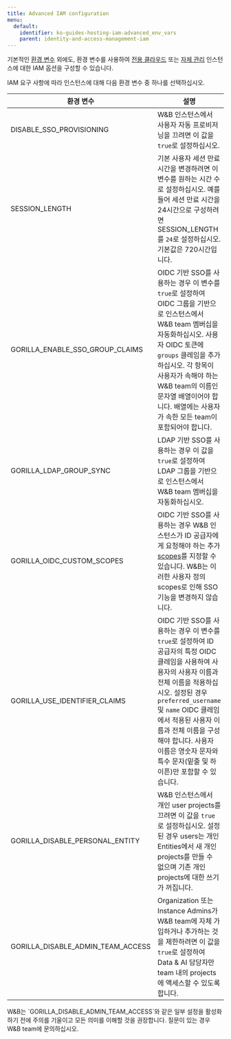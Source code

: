 ```yaml
---
title: Advanced IAM configuration
menu:
  default:
    identifier: ko-guides-hosting-iam-advanced_env_vars
    parent: identity-and-access-management-iam
---
```


기본적인 [환경 변수](/ko/platform/hosting/env-vars/) 외에도, 환경 변수를 사용하여 [전용 클라우드](/ko/platform/hosting/hosting-options/dedicated_cloud) 또는 [자체 관리](/ko/platform/hosting/hosting-options/self-managed) 인스턴스에 대한 IAM 옵션을 구성할 수 있습니다.

IAM 요구 사항에 따라 인스턴스에 대해 다음 환경 변수 중 하나를 선택하십시오.

| 환경 변수 | 설명 |
|----------------------|-------------|
| DISABLE_SSO_PROVISIONING | W&B 인스턴스에서 사용자 자동 프로비저닝을 끄려면 이 값을 `true`로 설정하십시오. |
| SESSION_LENGTH | 기본 사용자 세션 만료 시간을 변경하려면 이 변수를 원하는 시간 수로 설정하십시오. 예를 들어 세션 만료 시간을 24시간으로 구성하려면 SESSION_LENGTH를 `24`로 설정하십시오. 기본값은 720시간입니다. |
| GORILLA_ENABLE_SSO_GROUP_CLAIMS | OIDC 기반 SSO를 사용하는 경우 이 변수를 `true`로 설정하여 OIDC 그룹을 기반으로 인스턴스에서 W&B team 멤버십을 자동화하십시오. 사용자 OIDC 토큰에 `groups` 클레임을 추가하십시오. 각 항목이 사용자가 속해야 하는 W&B team의 이름인 문자열 배열이어야 합니다. 배열에는 사용자가 속한 모든 team이 포함되어야 합니다. |
| GORILLA_LDAP_GROUP_SYNC | LDAP 기반 SSO를 사용하는 경우 이 값을 `true`로 설정하여 LDAP 그룹을 기반으로 인스턴스에서 W&B team 멤버십을 자동화하십시오. |
| GORILLA_OIDC_CUSTOM_SCOPES | OIDC 기반 SSO를 사용하는 경우 W&B 인스턴스가 ID 공급자에게 요청해야 하는 추가 [scopes](https://auth0.com/docs/get-started/apis/scopes/openid-connect-scopes)를 지정할 수 있습니다. W&B는 이러한 사용자 정의 scopes로 인해 SSO 기능을 변경하지 않습니다. |
| GORILLA_USE_IDENTIFIER_CLAIMS | OIDC 기반 SSO를 사용하는 경우 이 변수를 `true`로 설정하여 ID 공급자의 특정 OIDC 클레임을 사용하여 사용자의 사용자 이름과 전체 이름을 적용하십시오. 설정된 경우 `preferred_username` 및 `name` OIDC 클레임에서 적용된 사용자 이름과 전체 이름을 구성해야 합니다. 사용자 이름은 영숫자 문자와 특수 문자(밑줄 및 하이픈)만 포함할 수 있습니다. |
| GORILLA_DISABLE_PERSONAL_ENTITY | W&B 인스턴스에서 개인 user projects를 끄려면 이 값을 `true`로 설정하십시오. 설정된 경우 users는 개인 Entities에서 새 개인 projects를 만들 수 없으며 기존 개인 projects에 대한 쓰기가 꺼집니다. |
| GORILLA_DISABLE_ADMIN_TEAM_ACCESS | Organization 또는 Instance Admins가 W&B team에 자체 가입하거나 추가하는 것을 제한하려면 이 값을 `true`로 설정하여 Data & AI 담당자만 team 내의 projects에 액세스할 수 있도록 합니다. |

<Warning>
W&B는 `GORILLA_DISABLE_ADMIN_TEAM_ACCESS`와 같은 일부 설정을 활성화하기 전에 주의를 기울이고 모든 의미를 이해할 것을 권장합니다. 질문이 있는 경우 W&B team에 문의하십시오.
</Warning>
